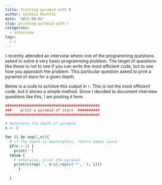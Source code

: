 ```yaml
---
title: Printing pyramid with R
author: Salekin Mushfik
date: '2017-08-02'
slug: printing-pyramid-with-r
categories:
  - interview
tags:
  - r
---
```


I recently attended an interview where one of the programming questions asked to solve a very basic programming problem. The target of questions like these is not to see if you can write the most efficient code, but to see how you approach the problem. This particular question asked to print a pyramid of stars for a given depth. 

Below is a code to achieve this output in `r`. This is not the most efficient code, but it shows a simple method. Since I decided to document interview questions like this, I am posting it here. 

```r

###########################################
###    print a pyramid of stars  ##########
###########################################

# determine the depth of pyramid
n <- 8

for (i in seq(1,n)){
  # if the depth is meaningless, return empty space
  if(n < 1) {
    print('')
  }else {
    # otherwise, print the pyramid
    print(c(rep('', n-i),rep(c('*',''), i)))
      }
    
  }

```